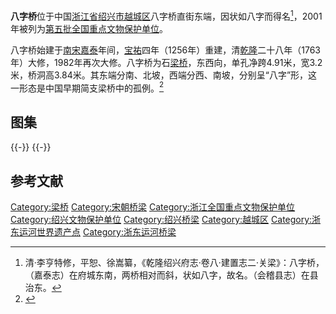 {{coord|30|00|08.7|N|120|35|15.2|E|display=title|scale:10000}}
{{文物保护单位
| 级别 = 全国
| 名称 = 绍兴古桥群
| 子项 = 八字桥
| 图片 = 
| 所在 = [[浙江省|浙江省]][[绍兴市|绍兴市]]
| 分类 = 古建筑
| 时代 = [[南宋|南宋]]
| 编号 = [[第五批全国重点文物保护单位|第五批]]第301项
| 登录 = 2001年6月25日
}}
'''八字桥'''位于中国[[浙江省|浙江省]][[绍兴市|绍兴市]][[越城区|越城区]]八字桥直街东端，因状如八字而得名<ref>清·李亨特修，平恕、徐嵩纂，《乾隆绍兴府志·卷八·建置志二·关梁》：八字桥，（嘉泰志）在府城东南，两桥相对而斜，状如八字，故名。（会稽县志）在县治东。</ref>，2001年被列为[[第五批全国重点文物保护单位|第五批全国重点文物保护单位]]。

八字桥始建于[[南宋|南宋]][[嘉泰|嘉泰]]年间，[[宝祐|宝祐]]四年（1256年）重建，清[[乾隆|乾隆]]二十八年（1763年）大修，1982年再次大修。八字桥为石[[梁桥|梁桥]]，东西向，单孔净跨4.91米，宽3.2米，桥洞高3.84米。其东端分南、北坡，西端分西、南坡，分别呈“八字”形，这一形态是中国早期简支梁桥中的孤例。<ref>{{Cite book |title=全国重点文物保护单位·第一至第五批·第Ⅱ卷 |publisher=文物出版社 |year=2004 |isbn=7-5010-1525-2 |pages=50 }}</ref>

==图集==
{{multiple image
| align  = left
| image1 = Bazi Bridge View from South 2012-07.JPG
| width1 = 240
| caption1 = 自东南侧看桥底
| image2 = Bazi Bridge View from South 06 2012-07.JPG
| width2 = 240
| caption2 = 自西南侧看桥底
| image3 = Bazi Bridge View from North 04 2012-07.JPG
| width3 = 240
| caption3 = 自东北侧看桥底
| image4 = Bazi Bridge View from North 06 2012-07.JPG
| width4 = 240
| caption4 = 东北侧桥坡}}
{{-}} 
{{multiple image
| align  = left
| image1 = Bazi Bridge View from East 02 2012-07.JPG
| width1 = 240
| caption1 = 自桥面向西看
| image2 = Bazi Bridge View from West 04 2012-07.JPG
| width2 = 240
| caption2 = 自桥面向东看
| image3 = Handrail of Bazi Bridge 2012-07.JPG
| width3 = 240
| caption3 = 栏杆细节
| image4 = Bazi Bridge Historic District 01 2012-07.JPG
| width4 = 240
| caption4 = 自桥面向南看}}
{{-}} 

==参考文献==
{{reflist|2}}
{{DEFAULTSORT:Ba}}
{{Commons category|Bazi Bridge}}

{{大运河世界文化遗产}}
{{绍兴古桥群}}
{{浙江全国重点文物保护单位}}
[[Category:梁桥|Category:梁桥]]
[[Category:宋朝桥梁|Category:宋朝桥梁]]
[[Category:浙江全国重点文物保护单位|Category:浙江全国重点文物保护单位]]
[[Category:绍兴文物保护单位|Category:绍兴文物保护单位]]
[[Category:绍兴桥梁|Category:绍兴桥梁]]
[[Category:越城区|Category:越城区]]
[[Category:浙东运河世界遗产点|Category:浙东运河世界遗产点]]
[[Category:浙东运河桥梁|Category:浙东运河桥梁]]